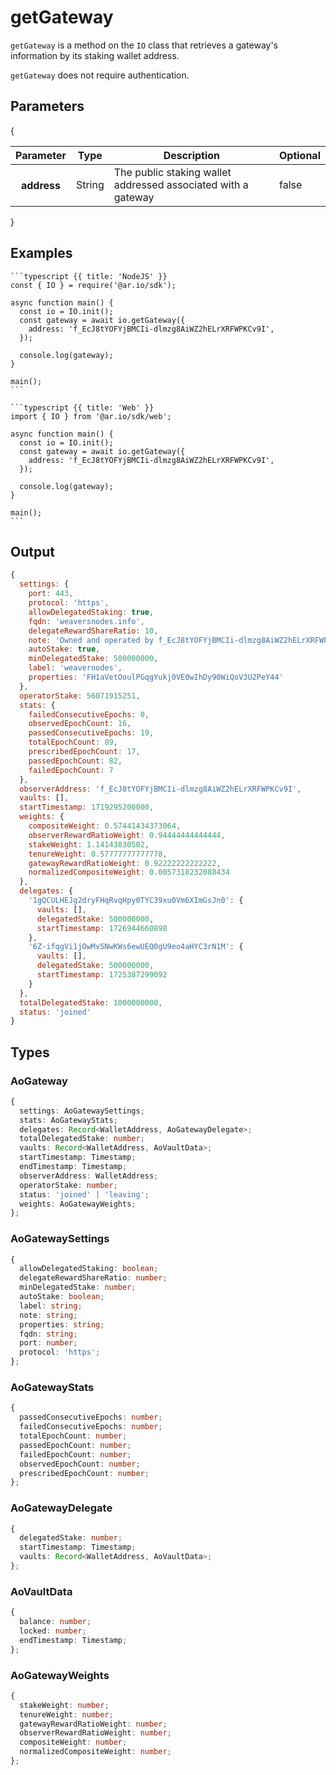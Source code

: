 
# getGateway

`getGateway` is a method on the `IO` class that retrieves a gateway's information by its staking wallet address.

`getGateway` does not require authentication.

## Parameters

{
<div style={{textAlign: "center"}}>
    <table className="inline-table">
    <thead>
    <tr>
        <th>Parameter</th>
        <th>Type</th>
        <th>Description</th>
        <th>Optional</th>
    </tr>
    </thead>
    <tbody>
    <tr>
        <th>address</th>
        <td>String</td>
        <td>The public staking wallet addressed associated with a gateway</td>
        <td>false</td>
    </tr>
    </tbody>
    </table>
</div>
}

## Examples

<CodeGroup title="getGateway">

    ```typescript {{ title: 'NodeJS' }}
    const { IO } = require('@ar.io/sdk');

    async function main() {
      const io = IO.init();
      const gateway = await io.getGateway({
        address: 'f_EcJ8tYOFYjBMCIi-dlmzg8AiWZ2hELrXRFWPKCv9I',
      });

      console.log(gateway);
    }

    main();
    ```

    ```typescript {{ title: 'Web' }}
    import { IO } from '@ar.io/sdk/web';

    async function main() {
      const io = IO.init();
      const gateway = await io.getGateway({
        address: 'f_EcJ8tYOFYjBMCIi-dlmzg8AiWZ2hELrXRFWPKCv9I',
      });

      console.log(gateway);
    }

    main();
    ```

</CodeGroup>

## Output

```js
{
  settings: {
    port: 443,
    protocol: 'https',
    allowDelegatedStaking: true,
    fqdn: 'weaversnodes.info',
    delegateRewardShareRatio: 10,
    note: 'Owned and operated by f_EcJ8tYOFYjBMCIi-dlmzg8AiWZ2hELrXRFWPKCv9I',
    autoStake: true,
    minDelegatedStake: 500000000,
    label: 'weavernodes',
    properties: 'FH1aVetOoulPGqgYukj0VE0wIhDy90WiQoV3U2PeY44'
  },
  operatorStake: 56071915251,
  stats: {
    failedConsecutiveEpochs: 0,
    observedEpochCount: 16,
    passedConsecutiveEpochs: 19,
    totalEpochCount: 89,
    prescribedEpochCount: 17,
    passedEpochCount: 82,
    failedEpochCount: 7
  },
  observerAddress: 'f_EcJ8tYOFYjBMCIi-dlmzg8AiWZ2hELrXRFWPKCv9I',
  vaults: [],
  startTimestamp: 1719295200000,
  weights: {
    compositeWeight: 0.57441434373064,
    observerRewardRatioWeight: 0.94444444444444,
    stakeWeight: 1.14143830502,
    tenureWeight: 0.57777777777778,
    gatewayRewardRatioWeight: 0.92222222222222,
    normalizedCompositeWeight: 0.0057318232088434
  },
  delegates: {
    '1gQCULHEJg2dryFHqRvqHpy0TYC39xu0Vm6XImGsJn0': {
      vaults: [],
      delegatedStake: 500000000,
      startTimestamp: 1726944660898
    },
    '6Z-ifqgVi1jOwMvSNwKWs6ewUEQ0gU9eo4aHYC3rN1M': {
      vaults: [],
      delegatedStake: 500000000,
      startTimestamp: 1725387299092
    }
  },
  totalDelegatedStake: 1000000000,
  status: 'joined'
}
```

## Types

### AoGateway

```typescript
{
  settings: AoGatewaySettings;
  stats: AoGatewayStats;
  delegates: Record<WalletAddress, AoGatewayDelegate>;
  totalDelegatedStake: number;
  vaults: Record<WalletAddress, AoVaultData>;
  startTimestamp: Timestamp;
  endTimestamp: Timestamp;
  observerAddress: WalletAddress;
  operatorStake: number;
  status: 'joined' | 'leaving';
  weights: AoGatewayWeights;
};
```

### AoGatewaySettings

```typescript
{
  allowDelegatedStaking: boolean;
  delegateRewardShareRatio: number;
  minDelegatedStake: number;
  autoStake: boolean;
  label: string;
  note: string;
  properties: string;
  fqdn: string;
  port: number;
  protocol: 'https';
};
```

### AoGatewayStats

```typescript
{
  passedConsecutiveEpochs: number;
  failedConsecutiveEpochs: number;
  totalEpochCount: number;
  passedEpochCount: number;
  failedEpochCount: number;
  observedEpochCount: number;
  prescribedEpochCount: number;
};
```

### AoGatewayDelegate

```typescript
{
  delegatedStake: number;
  startTimestamp: Timestamp;
  vaults: Record<WalletAddress, AoVaultData>;
};
```

### AoVaultData

```typescript
{
  balance: number;
  locked: number;
  endTimestamp: Timestamp;
};
```

### AoGatewayWeights

```typescript
{
  stakeWeight: number;
  tenureWeight: number;
  gatewayRewardRatioWeight: number;
  observerRewardRatioWeight: number;
  compositeWeight: number;
  normalizedCompositeWeight: number;
};
```